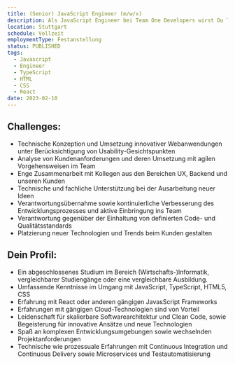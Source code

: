 ```yaml
---
title: (Senior) JavaScript Engineer (m/w/x)
description: Als JavaScript Engineer bei Team One Developers wirst Du Teil eines qualitätsverliebten Entwicklungsteams und unterstützt in spannenden, anspruchsvollen Projekten. Wir arbeiten in unseren JavaScript-Teams ​mit allen gängigen und modernen Technologien, z.B. Reacts.JS, Node.JS, GraphQL und MongoDB.
location: Stuttgart
schedule: Vollzeit
employmentType: Festanstellung
status: PUBLISHED
tags:
  - Javascript
  - Engineer
  - TypeScript
  - HTML
  - CSS
  - React
date: 2023-02-10
---
```


## Challenges:

- Technische Konzeption und Umsetzung innovativer Webanwendungen unter Berücksichtigung von Usability-Gesichtspunkten
- Analyse von Kundenanforderungen und deren Umsetzung mit agilen Vorgehensweisen im Team
- Enge Zusammenarbeit mit Kollegen aus den Bereichen UX, Backend und unseren Kunden
- Technische und fachliche Unterstützung bei der Ausarbeitung neuer Ideen
- Verantwortungsübernahme sowie kontinuierliche Verbesserung des Entwicklungsprozesses und aktive Einbringung ins Team
- Verantwortung gegenüber der Einhaltung von definierten Code- und Qualitätsstandards
- Platzierung neuer Technologien und Trends beim Kunden gestalten

## Dein Profil:

- Ein abgeschlossenes Studium im Bereich (Wirtschafts-)Informatik, vergleichbarer Studiengänge oder eine vergleichbare Ausbildung.
- Umfassende Kenntnisse im Umgang mit JavaScript, TypeScript, HTML5, CSS
- Erfahrung mit React oder anderen gängigen JavasScript Frameworks
- Erfahrungen mit gängigen Cloud-Technologien sind von Vorteil
- Leidenschaft für skalierbare Softwarearchitektur und Clean Code, sowie Begeisterung für innovative Ansätze und neue Technologien
- Spaß an komplexen Entwicklungsumgebungen sowie wechselnden Projektanforderungen
- Technische wie prozessuale Erfahrungen mit Continuous Integration und Continuous Delivery sowie Microservices und Testautomatisierung
